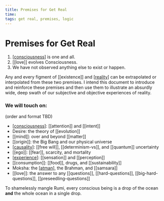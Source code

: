 ```yaml
---
title: Premises for Get Real
time:
tags: get real, premises, logic
---
```


# Premises for Get Real

1. [[consciousness]] is one and all.
2. [[love]] evolves Consciousness.
3. We have not observed anything else to exist or happen.

Any and every figment of [[existence]] and [[reality]] can be extrapolated or interpolated from these two premises. I intend this document to introduce and reinforce these premises and then use them to illustrate an absurdly wide, deep swath of our subjective and objective experiences of reality.

### We will touch on:

(order and format TBD)

- [[consciousness]]: [[attention]] and [[intent]]
- Desire: the theory of [[evolution]]
- [[mind]]: over and beyond [[matter]]
- [[origin]]: the Big Bang and our physical universe
- [[causality]]: [[free will]], [[determinism-vs]], and [[quantum]] uncertainty
- [[ego]]: [[fear]], scarcity, and mortality
- [[experience]]: [[sensation]] and [[perception]]
- [[consumption]]: [[food]], drugs, and [[sustainability]]
- Moksha: the [[atman]], the Brahman, and [[samsara]]
- [[love]]: the answer to any [[questions]], [[hard-questions]], [[big-hard-questions]], [[preseedling-questions]]

To shamelessly mangle Rumi, every conscious being is a drop of the ocean **and** the whole ocean in a single drop.

[//begin]: # "Autogenerated link references for markdown compatibility"
[consciousness]: consciousness "Consciousness"
[reality]: ../reality "Reality"
[consciousness]: consciousness "Consciousness"
[causality]: ../../../archives/roam/causality "Causality"
[experience]: ../experience "experience"
[atman]: ../../stories/atman "Ātman"
[//end]: # "Autogenerated link references"
